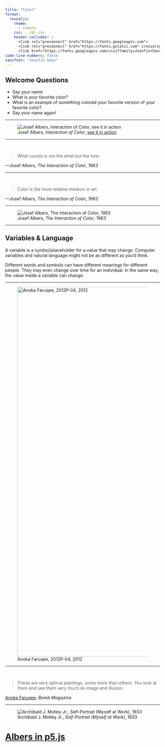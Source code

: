 ```yaml
---
title: "Color"
format:
  revealjs:
    theme: 
      - simple
    css: ../bl.css
    header-includes: |
      <link rel="preconnect" href="https://fonts.googleapis.com">
      <link rel="preconnect" href="https://fonts.gstatic.com" crossorigin>
      <link href="https://fonts.googleapis.com/css2?family=Josefin+Sans:ital,wght@0,100..700;1,100..700&display=swap" rel="stylesheet">
code-line-numbers: false
sansfont: "Josefin Sans"
---
```



## Welcome Questions

* Say your name
* What is your favorite color?
* What is an example of something colored your favorite version of your favorite color?
* Say your name again!

---

![Josef Albers, *Interaction of Color*, [see it in action](https://vimeo.com/420347790)](albers.jpg)

---

<br>

> What counts is not the what but the how

—Josef Albers, *The Interaction of Color*, 1963

---


<br>

> Color is the most relative medium in art. 

—Josef Albers, *The Interaction of Color*, 1963

---

![Josef Albers, *The Interaction of Color*, 1963](https://art287.rarelyasked.com/wp-content/uploads/2022/02/coke.png)


---

## Variables & Language 

A variable is a symbol/placeholder for a value that may change.
Computer variables and natural language might not be as different as you’d think.

Different words and symbols can have different meanings for different people. They may even change over time for an individual. In the same way, the value inside a variable can change.

---

![Anoka Faruqee, 2012P-04, 2012](https://d2mdqraew06hxz.cloudfront.net/_eightHundred/b2012p-04_body.jpg){width="1200"}

---

<br>

>These are very optical paintings, some more than others. You look at them and see them very much as image and illusion.

[Anoka Faruqee](https://faruqeedriscollstudio.com/), *Bomb Magazine*

---

![Archibald J. Motley Jr., *Self-Portrait (Myself at Work)*, 1933](https://archives.nasher.duke.edu/motley/wp-content/uploads/sites/4/2007/10/newtifoifartist.jpg)


# [Albers in p5.js](https://editor.p5js.org/howshekilledit/sketches/nBh-X9o_4)
